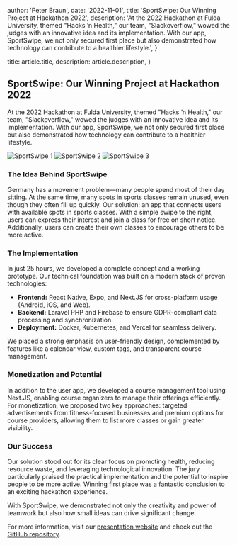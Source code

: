
  author: 'Peter Braun',
  date: '2022-11-01',
  title: 'SportSwipe: Our Winning Project at Hackathon 2022',
  description:
    'At the 2022 Hackathon at Fulda University, themed "Hacks ’n Health," our team, "Slackoverflow," wowed the judges with an innovative idea and its implementation. With our app, SportSwipe, we not only secured first place but also demonstrated how technology can contribute to a healthier lifestyle.',
}

  title: article.title,
  description: article.description,
}


## SportSwipe: Our Winning Project at Hackathon 2022

At the 2022 Hackathon at Fulda University, themed "Hacks ’n Health," our team, "Slackoverflow," wowed the judges with an innovative idea and its implementation. With our app, SportSwipe, we not only secured first place but also demonstrated how technology can contribute to a healthier lifestyle.

<div
  style={{
    display: 'flex',
    flexWrap: 'wrap',
    justifyContent: 'center',
    gap: '10px',
  }}
>
  <Image
    src={spt_swp}
    alt="SportSwipe 1"
    style={{ maxWidth: '30%', height: 'auto' }}
  />
  <Image
    src={spt_swp2}
    alt="SportSwipe 2"
    style={{ maxWidth: '30%', height: 'auto' }}
  />
  <Image
    src={spt_swp3}
    alt="SportSwipe 3"
    style={{ maxWidth: '30%', height: 'auto' }}
  />
</div>

### The Idea Behind SportSwipe

Germany has a movement problem—many people spend most of their day sitting. At the same time, many spots in sports classes remain unused, even though they often fill up quickly. Our solution: an app that connects users with available spots in sports classes. With a simple swipe to the right, users can express their interest and join a class for free on short notice. Additionally, users can create their own classes to encourage others to be more active.

### The Implementation

In just 25 hours, we developed a complete concept and a working prototype. Our technical foundation was built on a modern stack of proven technologies:

- **Frontend:** React Native, Expo, and Next.JS for cross-platform usage (Android, iOS, and Web).
- **Backend:** Laravel PHP and Firebase to ensure GDPR-compliant data processing and synchronization.
- **Deployment:** Docker, Kubernetes, and Vercel for seamless delivery.

We placed a strong emphasis on user-friendly design, complemented by features like a calendar view, custom tags, and transparent course management.

### Monetization and Potential

In addition to the user app, we developed a course management tool using Next.JS, enabling course organizers to manage their offerings efficiently. For monetization, we proposed two key approaches: targeted advertisements from fitness-focused businesses and premium options for course providers, allowing them to list more classes or gain greater visibility.

### Our Success

Our solution stood out for its clear focus on promoting health, reducing resource waste, and leveraging technological innovation. The jury particularly praised the practical implementation and the potential to inspire people to be more active. Winning first place was a fantastic conclusion to an exciting hackathon experience.

With SportSwipe, we demonstrated not only the creativity and power of teamwork but also how small ideas can drive significant change.

For more information, visit our [presentation website](https://presentation-flame.vercel.app/) and check out the [GitHub repository](https://github.com/SlackOverflowHack/presentation).
